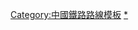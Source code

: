 {{鐵道路線
| 模板名稱 = 吉衡铁路
| 名稱 = [[File:China Railways.svg|15px|中国国家铁路集团|link=中国国家铁路集团]] [[吉衡铁路]]
| 代表色 = #0033c9
| Logo = [[File:China_Railways.svg|17px]]
| 背景顏色 = #FFFFFF
| 車站列表 = （[[吉安站|吉安]] - <以上为[[京九铁路]]>）[[吉安南站|吉安南]] - [[永阳街站|永阳街]] - [[石坑站|石坑]] - [[江边站 (江西省)|江边]] - [[井冈山站|井冈山]] - [[白石站 (江西省)|白石]] - [[龙市站|龙市]] - [[睦村站|睦村]] - [[炎陵站|炎陵]] - [[浣溪站|浣溪]] - [[云盘站|云盘]] - [[茶陵南站|茶陵南]] - [[茶陵西站|茶陵西]] - [[攸县南站|攸县南]] - [[安仁站|安仁]] - [[禾市站|禾市]] - [[衡南站|衡南]] - [[颜家垄站|颜家垄]] - [[茶山坳站|茶山坳]]（<以下为[[京广铁路]]> - [[衡阳北站|衡阳北]] - [[衡阳站|衡阳]]）}}<noinclude>
[[Category:中國鐵路路線模板]]
[[Category:吉衡铁路车站|*]]
</noinclude>